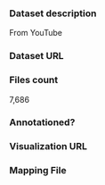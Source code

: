 
### Dataset description

From YouTube

### Dataset URL

### Files count

7,686

### Annotationed?

### Visualization URL

### Mapping File